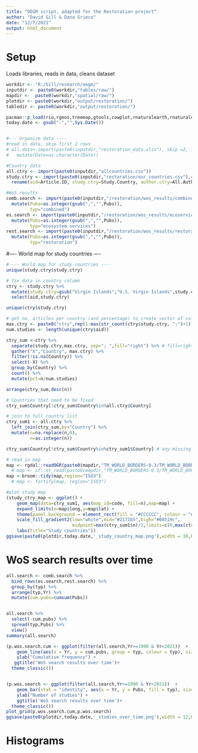 ```yaml
---
title: "OEGM script, adapted for the Restoration project"
author: "David Gill & Dana Grieco"
date: "12/7/2021"
output: html_document
---
```


# Setup
Loads libraries, reads in data, cleans dataset
```r

workdir <- "R:/Gill/research/oegm/"
inputdir <- paste0(workdir,"tables/raw/")
mapdir <-  paste0(workdir,"spatial/raw/")
plotdir <- paste0(workdir,"output/restoration/")
tabledir <- paste0(workdir,"output/restoration/")

pacman::p_load(rio,rgeos,treemap,gtools,cowplot,rnaturalearth,rnaturalearthdata,tidyverse)
today.date <- gsub("-","",Sys.Date())


#--- Organize data ----
#read in data, skip first 2 rows
# all.data<-import(paste0(inputdir,"restoration_data.xlsx"), skip =2, .name_repair = "universal") %>% 
#   mutate(Date=as.character(Date))

#Country data
all.ctry <- import(paste0(inputdir,"allcountries.csv"))
study.ctry <- import(paste0(inputdir,"restoration/our_countries.csv"),check.names=T) %>%  
  rename(aid=Article.ID, study.ctry=Study.Country, author.ctry=All.Author.Countries)

#WoS results
comb.search <- import(paste0(inputdir,"/restoration/wos_results/combined_search.csv")) %>% 
  mutate(Pubs=as.integer(gsub(",","",Pubs)),
         typ="combined")
es.search <- import(paste0(inputdir,"/restoration/wos_results/ecoservice_search.csv"))%>% 
  mutate(Pubs=as.integer(gsub(",","",Pubs)),
         typ="ecosystem services")
rest.search <- import(paste0(inputdir,"/restoration/wos_results/restoration_search.csv"))%>% 
  mutate(Pubs=as.integer(gsub(",","",Pubs)),
         typ="restoration")


```

#---- World map for study countries ----

```r

#---- World map for study countries ----
unique(study.ctry$study.ctry)

# fix data in country column
ctry <- study.ctry %>% 
  mutate(study.ctry=gsub("Virgin Islands","U.S. Virgin Islands",study.ctry)) %>% 
  select(aid,study.ctry)

unique(ctry$study.ctry)

# get no. articles per country (and percentage) to create vector of column names for each country by counting the number of ";" 
max.ctry <- paste0("ctry",rep(1:max(str_count(ctry$study.ctry, ";")+1))) 
num.studies <- length(unique(ctry$aid))

ctry_sum <-ctry %>% 
  separate(study.ctry,max.ctry, sep="; ",fill="right") %>% # fill=right fills blanks with NAs
  gather("X","Country", max.ctry) %>% 
  filter(!is.na(Country)) %>% 
  select(-X) %>% 
  group_by(Country) %>% 
  count() %>% 
  mutate(pct=n/num.studies)

arrange(ctry_sum,desc(n))

# Countries that need to be fixed
ctry_sum$Country[!ctry_sum$Country%in%all.ctry$Country]

# join to full country list
ctry_sum1 <- all.ctry %>% 
  left_join(ctry_sum,by="Country") %>%
  mutate(n=na.replace(n,0),
         n=as.integer(n)) 

ctry_sum$Country[!ctry_sum$Country%in%ctry_sum1$Country] # any missing?

# read in map
map <- rgdal::readOGR(paste0(mapdir,"TM_WORLD_BORDERS-0.3/TM_WORLD_BORDERS-0.3.shp"))
  # map <- sf::st_read(paste0(mapdir,"TM_WORLD_BORDERS-0.3/TM_WORLD_BORDERS-0.3.shp")) 
map <-broom::tidy(map,region="ISO3")
  # map <- fortify(map, region="ISO3")

#plot study map
(study_ctry_map <- ggplot() +
    geom_map(data=ctry_sum1, aes(map_id=code, fill=n),map=map) +
    expand_limits(x=map$long,y=map$lat) +
    theme(panel.background = element_rect(fill = "#CCCCCC", colour = "#CCCCCC"), panel.grid.major = element_blank(), panel.grid.minor = element_blank()) +
    scale_fill_gradient2(low="white",mid="#2171b5",high="#08519c",
                         midpoint=max(ctry_sum1$n)/2,limits=c(0,max(ctry_sum1$n)))+
    labs(title="Study countries"))
ggsave(paste0(plotdir,today.date,'_study_country_map.png'),width = 10,height = 5)

```


# WoS search results over time
```r
all.search <- comb.search %>% 
  bind_rows(es.search,rest.search) %>% 
  group_by(typ) %>% 
  arrange(typ,Yr) %>% 
  mutate(cum.pubs=cumsum(Pubs))


all.search %>% 
  select(-cum.pubs) %>% 
  spread(typ,Pubs) %>% 
  view()
summary(all.search)

(p.wos.search.cum <- ggplot(filter(all.search,Yr>=1990 & Yr<2021))  + 
    geom_line(aes(x = Yr, y = cum.pubs, group = typ, colour = typ), size = 1.3)  +
    ylab("Cumulative frequency") +
   ggtitle('WoS search results over time')+
  theme_classic())


(p.wos.search <- ggplot(filter(all.search,Yr>=1990 & Yr<2021))  + 
    geom_bar(stat = "identity", aes(x = Yr, y = Pubs, fill = typ), size = 1.3, position=position_dodge())  +
    ylab("Number of studies") +
    ggtitle('WoS search results over time')+
  theme_classic()) 
plot_grid(p.wos.search.cum,p.wos.search)
ggsave(paste0(plotdir,today.date,'_studies_over_time.png'),width = 12,height = 5)


```

# Histograms
```r


```